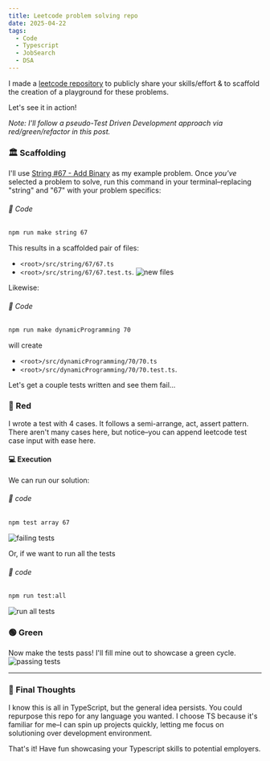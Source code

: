 ```yaml
---
title: Leetcode problem solving repo
date: 2025-04-22
tags:
  - Code
  - Typescript
  - JobSearch
  - DSA
---
```


I made a [leetcode repository](https://github.com/abullard/leetcode) to publicly share your skills/effort & to scaffold the creation of a playground for these problems. 

Let's see it in action!

*Note: I'll follow a pseudo-Test Driven Development approach via red/green/refactor in this post.*

### 🏛️ Scaffolding
I'll use [String #67 - Add Binary](https://leetcode.com/problems/add-binary/description/?envType=problem-list-v2&envId=string) as my example problem.
Once *you've* selected a problem to solve, run this command in your terminal–replacing "string" and "67" with your problem specifics:
###### 💾 Code
```bash
npm run make string 67
```

This results in a scaffolded pair of files:
- `<root>/src/string/67/67.ts`
- `<root>/src/string/67/67.test.ts`. 
![new files](./new_problem.png "New, scaffolded files")

Likewise:
###### 💾 Code
```bash
npm run make dynamicProgramming 70
```

will create 
- `<root>/src/dynamicProgramming/70/70.ts`
- `<root>/src/dynamicProgramming/70/70.test.ts`. 

Let's get a couple tests written and see them fail...

### 🔴 Red
I wrote a test with 4 cases. It follows a semi-arrange, act, assert pattern. There aren't many cases here, but notice–you can append leetcode test case input with ease here.

#### 💻 Execution
We can run our solution:
###### 💾 code
```bash
npm test array 67
```
![failing tests](./red_tests.png "Failing add binary tests")

Or, if we want to run all the tests
###### 💾 code
```bash
npm run test:all
```
![run all tests](./run_all_tests.png "all tests ran")

### 🟢 Green
Now make the tests pass! I'll fill mine out to showcase a green cycle.
![passing tests](./passing_tests.png "passing tests")

---

### 🏁 Final Thoughts
I know this is all in TypeScript, but the general idea persists. You could repurpose this repo for any language you wanted. I choose TS because it's familiar for me–I can spin up projects quickly, letting me focus on solutioning over development environment.

That's it! Have fun showcasing your Typescript skills to potential employers. 
